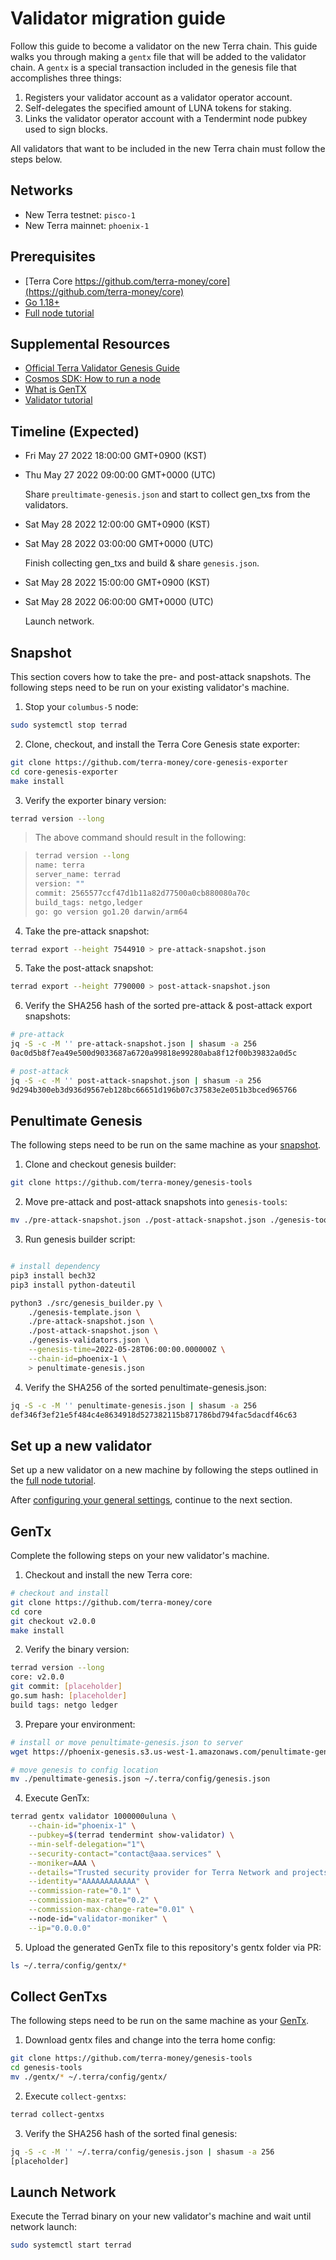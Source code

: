 # Validator migration guide

Follow this guide to become a validator on the new Terra chain. This guide walks you through making a `gentx` file that will be added to the validator chain. A `gentx` is a special transaction included in the genesis file that accomplishes three things:

1. Registers your validator account as a validator operator account.
2. Self-delegates the specified amount of LUNA tokens for staking.
3. Links the validator operator account with a Tendermint node pubkey used to sign blocks.

All validators that want to be included in the new Terra chain must follow the steps below.

## Networks

- New Terra testnet: `pisco-1`
- New Terra mainnet: `phoenix-1`

## Prerequisites

- [Terra Core https://github.com/terra-money/core](https://github.com/terra-money/core)
- [Go 1.18+](https://go.dev/dl/)
- [Full node tutorial](../full-node/run-a-full-terra-node/README.mdx)

## Supplemental Resources

- [Official Terra Validator Genesis Guide](https://github.com/terra-money/genesis-tools/blob/main/LAUNCH.md)
- [Cosmos SDK: How to run a node](https://docs.cosmos.network/master/run-node/run-node.html)
- [What is GenTX](https://docs.cosmos.network/master/run-node/run-node.html#adding-genesis-accounts)
- [Validator tutorial](../full-node/manage-a-terra-validator/README.mdx)
    
## Timeline (Expected)

- Fri May 27 2022 18:00:00 GMT+0900 (KST)
- Thu May 27 2022 09:00:00 GMT+0000 (UTC)

    Share `preultimate-genesis.json` and start to collect gen_txs from the validators.

- Sat May 28 2022 12:00:00 GMT+0900 (KST)
- Sat May 28 2022 03:00:00 GMT+0000 (UTC)

    Finish collecting gen_txs and build & share `genesis.json`.

- Sat May 28 2022 15:00:00 GMT+0900 (KST)
- Sat May 28 2022 06:00:00 GMT+0000 (UTC)

    Launch network.



## Snapshot

This section covers how to take the pre- and post-attack snapshots. The following steps need to be run on your existing validator's machine. 

1. Stop your `columbus-5` node:

```sh
sudo systemctl stop terrad
```

2. Clone, checkout, and install the Terra Core Genesis state exporter:

```sh
git clone https://github.com/terra-money/core-genesis-exporter
cd core-genesis-exporter
make install
```

3. Verify the exporter binary version:

```sh
terrad version --long
```

> The above command should result in the following:

>```sh
>terrad version --long
>name: terra
>server_name: terrad
>version: ""
>commit: 2565577ccf47d1b11a82d77500a0cb880080a70c
>build_tags: netgo,ledger
>go: go version go1.20 darwin/arm64
>```

4. Take the pre-attack snapshot:

```sh
terrad export --height 7544910 > pre-attack-snapshot.json
```

5. Take the post-attack snapshot:

```sh
terrad export --height 7790000 > post-attack-snapshot.json
```

6. Verify the SHA256 hash of the sorted pre-attack & post-attack export snapshots:

```sh
# pre-attack
jq -S -c -M '' pre-attack-snapshot.json | shasum -a 256
0ac0d5b8f7ea49e500d9033687a6720a99818e99280aba8f12f00b39832a0d5c

# post-attack
jq -S -c -M '' post-attack-snapshot.json | shasum -a 256
9d294b300eb3d936d9567eb128bc66651d196b07c37583e2e051b3bced965766
```

## Penultimate Genesis

The following steps need to be run on the same machine as your [snapshot](#snapshot).

1. Clone and checkout genesis builder:

```sh
git clone https://github.com/terra-money/genesis-tools
```

2. Move pre-attack and post-attack snapshots into `genesis-tools`:

```sh
mv ./pre-attack-snapshot.json ./post-attack-snapshot.json ./genesis-tools
```

3. Run genesis builder script:

```sh

# install dependency
pip3 install bech32
pip3 install python-dateutil

python3 ./src/genesis_builder.py \
    ./genesis-template.json \
    ./pre-attack-snapshot.json \
    ./post-attack-snapshot.json \
    ./genesis-validators.json \
    --genesis-time=2022-05-28T06:00:00.000000Z \
    --chain-id=phoenix-1 \
    > penultimate-genesis.json
```

4. Verify the SHA256 of the sorted penultimate-genesis.json:

```sh
jq -S -c -M '' penultimate-genesis.json | shasum -a 256
def346f3ef21e5f484c4e8634918d527382115b871786bd794fac5dacdf46c63
```

## Set up a new validator

Set up a new validator on a new machine by following the steps outlined in the [full node tutorial](../full-node/run-a-full-terra-node/README.mdx). 

After [configuring your general settings](../full-node/run-a-full-terra-node/configure-general-settings.mdx), continue to the next section. 

## GenTx

Complete the following steps on your new validator's machine. 

1. Checkout and install the new Terra core:

```sh
# checkout and install
git clone https://github.com/terra-money/core
cd core
git checkout v2.0.0
make install
```

2. Verify the binary version:

```sh
terrad version --long
core: v2.0.0
git commit: [placeholder]
go.sum hash: [placeholder]
build tags: netgo ledger
```

3. Prepare your environment:

```sh
# install or move penultimate-genesis.json to server
wget https://phoenix-genesis.s3.us-west-1.amazonaws.com/penultimate-genesis.json

# move genesis to config location
mv ./penultimate-genesis.json ~/.terra/config/genesis.json
```

4. Execute GenTx:

```sh
terrad gentx validator 1000000uluna \
    --chain-id="phoenix-1" \
    --pubkey=$(terrad tendermint show-validator) \
    --min-self-delegation="1"\
    --security-contact="contact@aaa.services" \
    --moniker=AAA \
    --details="Trusted security provider for Terra Network and projects building on Terra." \
    --identity="AAAAAAAAAAAA" \
    --commission-rate="0.1" \
    --commission-max-rate="0.2" \
    --commission-max-change-rate="0.01" \ 
    --node-id="validator-moniker" \
    --ip="0.0.0.0"
```

5. Upload the generated GenTx file to this repository's gentx folder via PR:

```sh
ls ~/.terra/config/gentx/*
```

## Collect GenTxs

The following steps need to be run on the same machine as your [GenTx](#gentx).

1. Download gentx files and change into the terra home config:

```sh
git clone https://github.com/terra-money/genesis-tools
cd genesis-tools
mv ./gentx/* ~/.terra/config/gentx/
```

2. Execute `collect-gentxs`:

```sh
terrad collect-gentxs
```

3. Verify the SHA256 hash of the sorted final genesis:

```sh
jq -S -c -M '' ~/.terra/config/genesis.json | shasum -a 256
[placeholder]
```

## Launch Network

Execute the Terrad binary on your new validator's machine and wait until network launch:

```sh
sudo systemctl start terrad
```
